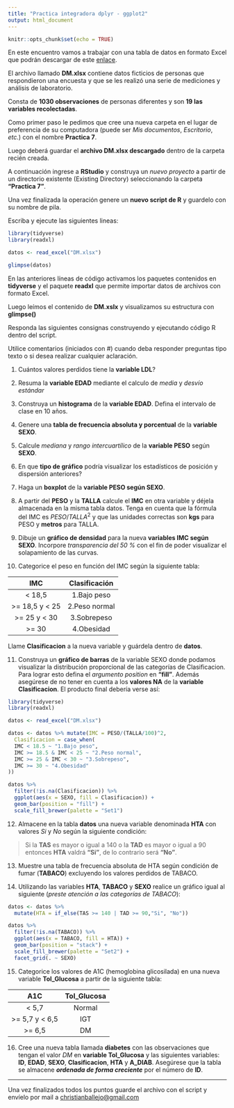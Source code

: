 ```yaml
---
title: "Practica integradora dplyr - ggplot2"
output: html_document
---
```


```r
knitr::opts_chunk$set(echo = TRUE)
```


En este encuentro vamos a trabajar con una tabla de datos en formato Excel que podrán descargar de este [enlace](https://drive.google.com/open?id=1HLt_uGKpuO5h6zioDWPb_pZpCatMeVnr).

El archivo llamado **DM.xlsx** contiene datos ficticios de personas que respondieron una encuesta y que se les realizó una serie de mediciones y análisis de laboratorio.

Consta de **1030 observaciones** de personas diferentes y son **19 las variables recolectadas**.

Como primer paso le pedimos que cree una nueva carpeta en el lugar de preferencia de su computadora (puede ser *Mis documentos*, *Escritorio*, *etc.*) con el nombre **Practica 7**.

Luego deberá guardar el **archivo DM.xlsx descargado** dentro de la carpeta recién creada.

A continuación ingrese a **RStudio** y construya un *nuevo proyecto* a partir de un directorio existente (Existing Directory) seleccionando la carpeta **"Practica 7"**.

Una vez finalizada la operación genere un **nuevo script de R** y guardelo con su nombre de pila.

Escriba y ejecute las siguientes lineas:

```r
library(tidyverse)
library(readxl)

datos <- read_excel("DM.xlsx")

glimpse(datos)
```

En las anteriores líneas de código activamos los paquetes contenidos en **tidyverse** y el paquete **readxl** que permite importar datos de archivos con formato Excel.

Luego leímos el contenido de **DM.xslx** y visualizamos su estructura con **glimpse()**

Responda las siguientes consignas construyendo y ejecutando código R dentro del script. 

Utilice comentarios (iniciados con #) cuando deba responder preguntas tipo texto o si desea realizar cualquier aclaración.

1. Cuántos valores perdidos tiene la **variable LDL**?

2. Resuma la **variable EDAD** mediante el calculo de *media* y *desvío estándar*

3. Construya un **histograma** de la **variable EDAD**. Defina el intervalo de clase en 10 años.

4. Genere una **tabla de frecuencia absoluta y porcentual** de la **variable SEXO**.

5. Calcule *mediana* y *rango intercuartílico* de la **variable PESO** según **SEXO**.

6. En que **tipo de gráfico** podría visualizar los estadísticos de posición y dispersión anteriores?

7. Haga un **boxplot** de la **variable PESO según SEXO**.

8. A partir del **PESO** y la **TALLA** calcule el **IMC** en otra variable y déjela almacenada en la misma tabla datos. Tenga en cuenta que la fórmula del IMC es $PESO/TALLA^2$ y que las unidades correctas son **kgs** para PESO y **metros** para TALLA.

9. Dibuje un **gráfico de densidad** para la nueva **variables IMC según SEXO**. Incorpore *transparencia del 50 %* con el fin de poder visualizar el solapamiento de las curvas.

10. Categorice el peso en función del IMC según la siguiente tabla:

|       IMC      | Clasificación |
|:--------------:|:-------------:|
| < 18,5         | 1.Bajo peso   |
| >= 18,5 y < 25 | 2.Peso normal |
| >= 25 y < 30   | 3.Sobrepeso   |
| >= 30          | 4.Obesidad    |

Llame **Clasificacion** a la nueva variable y guárdela dentro de **datos**.

11. Construya un **gráfico de barras** de la variable SEXO donde podamos visualizar la distribución proporcional de las categorías de Clasificacion. Para lograr esto defina el *argumento position* en **"fill"**.
Además asegúrese de no tener en cuenta a los **valores NA** de la **variable Clasificacion**.
El producto final debería verse así:

```r
library(tidyverse)
library(readxl)

datos <- read_excel("DM.xlsx")

datos <- datos %>% mutate(IMC = PESO/(TALLA/100)^2, 
  Clasificacion = case_when(
  IMC < 18.5 ~ "1.Bajo peso",
  IMC >= 18.5 & IMC < 25 ~ "2.Peso normal",
  IMC >= 25 & IMC < 30 ~ "3.Sobrepeso",
  IMC >= 30 ~ "4.Obesidad"
))

datos %>% 
  filter(!is.na(Clasificacion)) %>% 
  ggplot(aes(x = SEXO, fill = Clasificacion)) + 
  geom_bar(position = "fill") +
  scale_fill_brewer(palette = "Set1") 
```

12. Almacene en la tabla **datos** una nueva variable denominada **HTA** con valores *Si* y *No* según la siguiente condición:

> Si la **TAS** es mayor o igual a 140 o la **TAD** es mayor o igual a 90 entonces **HTA** valdrá **"Si"**, de lo contrario será **"No"**.

13. Muestre una tabla de frecuencia absoluta de HTA según condición de fumar (**TABACO**) excluyendo los valores perdidos de TABACO.

14. Utilizando las variables **HTA**, **TABACO** y **SEXO** realice un gráfico igual al siguiente (*preste atención a las categorías de TABACO*):

```r
datos <- datos %>% 
  mutate(HTA = if_else(TAS >= 140 | TAD >= 90,"Si", "No"))

datos %>% 
  filter(!is.na(TABACO)) %>%
  ggplot(aes(x = TABACO, fill = HTA)) + 
  geom_bar(position = "stack") +
  scale_fill_brewer(palette = "Set2") + 
  facet_grid(. ~ SEXO)
```

15. Categorice los valores de A1C (hemoglobina glicosilada) en una nueva variable **Tol_Glucosa** a partir de la siguiente tabla:

|       A1C      | Tol_Glucosa |
|:--------------:|:-----------:|
| < 5,7          | Normal      |
| >= 5,7 y < 6,5 | IGT         |
| >= 6,5         | DM          |

16. Cree una nueva tabla llamada **diabetes** con las observaciones que tengan el valor *DM* en **variable Tol_Glucosa** y las siguientes variables: **ID**, **EDAD**, **SEXO**, **Clasificacion**, **HTA** y **A_DIAB**.
Asegúrese que la tabla se almacene **_ordenada de forma creciente_** por el número de **ID**.

---

Una vez finalizados todos los puntos guarde el archivo con el script y envíelo por mail a [christianballejo@gmail.com](mailto:christianballejo@gmail.com)

